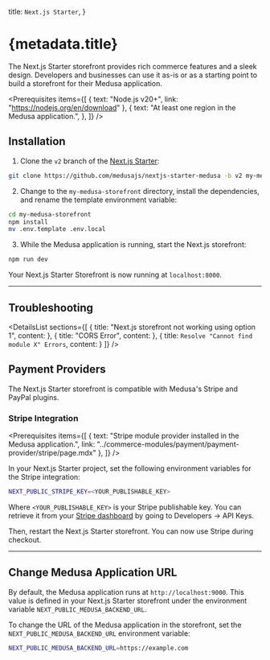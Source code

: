 
  title: `Next.js Starter`,
}

# {metadata.title}

The Next.js Starter storefront provides rich commerce features and a sleek design. Developers and businesses can use it as-is or as a starting point to build a storefront for their Medusa application.

<Prerequisites items={[
  {
    text: "Node.js v20+",
    link: "https://nodejs.org/en/download"
  },
  {
    text: "At least one region in the Medusa application.",
  },
]} />

## Installation

1. Clone the `v2` branch of the [Next.js Starter](https://github.com/medusajs/nextjs-starter-medusa):

```bash
git clone https://github.com/medusajs/nextjs-starter-medusa -b v2 my-medusa-storefront
```

2. Change to the `my-medusa-storefront` directory, install the dependencies, and rename the template environment variable:

```bash npm2yarn
cd my-medusa-storefront
npm install
mv .env.template .env.local
```

3. While the Medusa application is running, start the Next.js storefront:

```bash npm2yarn
npm run dev
```

Your Next.js Starter Storefront is now running at `localhost:8000`.

---

## Troubleshooting

<DetailsList
  sections={[
    {
      title: "Next.js storefront not working using option 1",
      content: <CmaOptionTroubleshooting />
    },
    {
      title: "CORS Error",
      content: <CorsErrorTroubleshooting />
    },
    {
      title: `Resolve "Cannot find module X" Errors`,
      content: <ModuleXErrorTroubleshooting />
    }
  ]}
/>

## Payment Providers

The Next.js Starter storefront is compatible with Medusa's Stripe and PayPal plugins.

### Stripe Integration

<Prerequisites items={[
  {
    text: "Stripe module provider installed in the Medusa application.",
    link: "../commerce-modules/payment/payment-provider/stripe/page.mdx"
  },
]} />

In your Next.js Starter project, set the following environment variables for the Stripe integration:

```bash
NEXT_PUBLIC_STRIPE_KEY=<YOUR_PUBLISHABLE_KEY>
```

Where `<YOUR_PUBLISHABLE_KEY>` is your Stripe publishable key. You can retrieve it from your [Stripe dashboard](https://dashboard.stripe.com/) by going to Developers → API Keys.

Then, restart the Next.js Starter storefront. You can now use Stripe during checkout.

---

## Change Medusa Application URL

By default, the Medusa application runs at `http://localhost:9000`. This value is defined in your Next.js Starter storefront under the environment variable `NEXT_PUBLIC_MEDUSA_BACKEND_URL`.

To change the URL of the Medusa application in the storefront, set the `NEXT_PUBLIC_MEDUSA_BACKEND_URL` environment variable:

```bash
NEXT_PUBLIC_MEDUSA_BACKEND_URL=https://example.com
```
